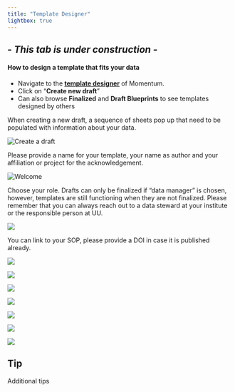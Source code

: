 ```yaml
---
title: "Template Designer"
lightbox: true
---
```


##                                      - *This tab is under construction* - 


#### How to design a template that fits your data

-   Navigate to the [**template designer**](https://enanomapper.adma.ai/templates) of Momentum.
-   Click on "**Create new draft**"
-   Can also browse **Finalized** and **Draft Blueprints** to see templates designed by others

When creating a new draft, a sequence of sheets pop up that need to be populated with information about your data.

![](/images/createnewdraft.png "Create a draft")

Please provide a name for your template, your name as author and your affiliation or project for the acknowledgement.

![](/images/1welcome.png "Welcome")

Choose your role. Drafts can only be finalized if "data manager" is chosen, however, templates are still functioning when they are not finalized. 
Please remember that you can always reach out to a data steward at your institute or the responsible person at UU.

![](/images/2method.png)

You can link to your SOP, please provide a DOI in case it is published already.

![](/images/3results.png)

![](/images/4methodparam.png)

![](/images/4sample.png)

![](/images/5sampleprep.png)

![](/images/6proven.png)

![](/images/7layout.png)

![](/images/finalize.png)



::: {.callout-tip icon="false" appearence="simple"}
## Tip
Additional tips
:::

